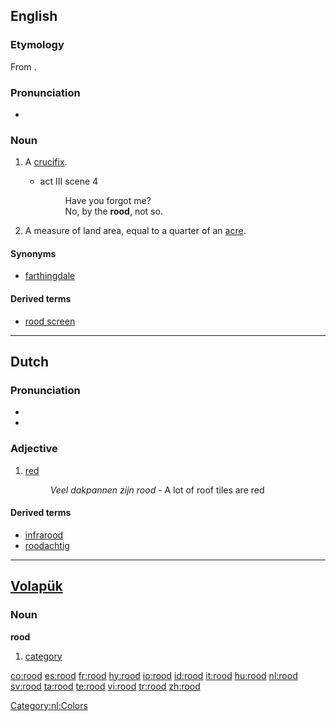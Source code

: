 ==English==

===Etymology===
From {{etyl|ang}} {{term|rod|rōd|lang=ang}}.

===Pronunciation===
* {{IPA|/ru:d/}}

===Noun===
{{en-noun}}

# {{archaic}} A [[crucifix]].
#* {{RQ:Shakespeare Hamlet}} act III scene 4
#*: Have you forgot me?
#*: No, by the '''rood''', not so.
# A measure of land area, equal to a quarter of an [[acre]].

====Synonyms====
* {{sense|quarter of an acre}} [[farthingdale]]

====Derived terms====
* [[rood screen]]

----

==Dutch==
{{wikipedia|lang=nl}}

===Pronunciation===
* {{audio|Nl-rood.ogg|audio}}
* {{IPA|/rot/|lang=nl}}

===Adjective===
{{nl-adj|infl=rode|roder}}

# [[red]]
#: ''Veel dakpannen zijn rood'' - A lot of roof tiles are red

====Derived terms====
* [[infrarood]]
* [[roodachtig]]

[[Category:nl:Colors]]

----

==[[Volapük]]==

===Noun===
'''rood'''

# [[category]]

[[co:rood]]
[[es:rood]]
[[fr:rood]]
[[hy:rood]]
[[io:rood]]
[[id:rood]]
[[it:rood]]
[[hu:rood]]
[[nl:rood]]
[[sv:rood]]
[[ta:rood]]
[[te:rood]]
[[vi:rood]]
[[tr:rood]]
[[zh:rood]]